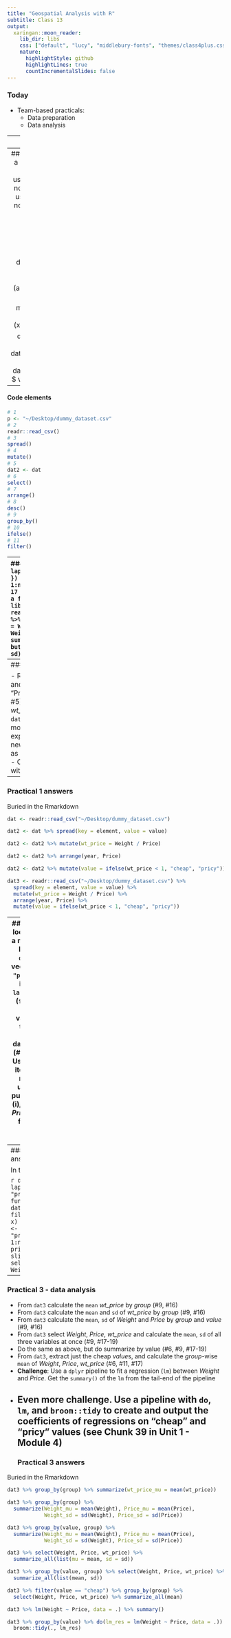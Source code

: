 ```yaml
---
title: "Geospatial Analysis with R"
subtitle: Class 13
output:
  xaringan::moon_reader:
    lib_dir: libs
    css: ["default", "lucy", "middlebury-fonts", "themes/class4plus.css"]
    nature:
      highlightStyle: github
      highlightLines: true
      countIncrementalSlides: false
---
```


### Today

- Team-based practicals:
  - Data preparation
  - Data analysis

---
### Tips

- Shortcuts: CTRL + Alt + i; CMD/ctrl + shift + enter; CMD/ctrl + alt + n
- Chunk settings:

    ````r
    `r ''````{r, eval=FALSE, message=FALSE, warning=FALSE, error=TRUE, echo=FALSE}
    # Your code in here
    ```
    ````

- Pay attention to style guide and syntax!!!
  - It will help minimize coding errors

---
### Syntax dos and don'ts
```r
a <- 1:10  # yes
a<-1:10  # no (you can't make this if you use crtl/CMD + -)
a <-1:10  # no (you can't make this if you use crtl/CMD + -)
a<- 1:10  # no (you can't make this if you use crtl/CMD + -)

lapply(1:10, function(x) {  # yes
  print(x)
})
lapply (1:10,function(x){  # no
print(x)  
})

dat %>% filter(a > 10) %>% mutate(a = a * 10)  # yes
dat%>%filter (a>10)%>%mutate (a=a*10)  # no

mean(x = c(NA, 1:10), na.rm = TRUE)  # yes
mean (x=c(NA,1:10),na.rm=T)  # no

dat <- data.frame(v1 = 1:10, v2 = 1:10)  # yes
dat<-data.frame(v1=1:10,v2=1:10)  # certainly no
dat$v1  # yes
dat $v1  # no
dat$ v1 # no
dat $ v1 # no
dat       $      v1  # hell no
```
    
---
#### Code elements
```r
# 1
p <- "~/Desktop/dummy_dataset.csv"
# 2
readr::read_csv()
# 3
spread()
# 4
mutate()
# 5
dat2 <- dat
# 6
select()
# 7
arrange()
# 8
desc()
# 9
group_by()
# 10
ifelse()
# 11
filter()
```

---
#### Code elements continued
```r
# 12
lapply(1:nrow(dat), function(x) {
  # code here
})
# 13 
nrow()
# 14
slice()
# 15 
for(i in 1:nrow(dat) {
  # code here
}
# 16
summarize()
# 17
summarize_all()
# 18 
list(); funs()  
# 19 - a full pipeline example
library(dplyr)
library(tidyr)
dat <- readr::read_csv("~/Desktop/dummy_dataset.csv") %>% 
  spread(element, value) %>% 
  mutate(wt_price = Weight / Price) %>% 
  select(group, Price, Weight, wt_price) %>% 
  group_by(group) %>% 
  # summarise_all(funs(mean, sd))  # this works but is deprecated
  summarise_all(list(mean, sd))
```

---
### Practical 1 - data preparation

- Read `dummy_dataset.csv` into `dat` (elements #1 and #2)
- Make a new tidy `tibble` `dat2`, which has "Price" and "Weight" in their own columns (#3, #5)
- Update `dat2` so that it has a new column *wt_price* from `weight / price` (#4, #5)
- Update `dat2` so that it is rearranged by *year* from oldest to most recent and by *Price* from cheapest to most expensive (#5, #7)
- Update `dat2` so that is has a new column *value*, which lists *wt_price* values <1 as "cheap" and values >1 as "pricy" (#4, #5, #10)
- Create `dat3`, redoing all the steps above, but within a single pipeline (#19)

---

### Practical 1 answers

Buried in the Rmarkdown

```r
dat <- readr::read_csv("~/Desktop/dummy_dataset.csv")

dat2 <- dat %>% spread(key = element, value = value)

dat2 <- dat2 %>% mutate(wt_price = Weight / Price)

dat2 <- dat2 %>% arrange(year, Price)

dat2 <- dat2 %>% mutate(value = ifelse(wt_price < 1, "cheap", "pricy"))

dat3 <- readr::read_csv("~/Desktop/dummy_dataset.csv") %>% 
  spread(key = element, value = value) %>% 
  mutate(wt_price = Weight / Price) %>% 
  arrange(year, Price) %>% 
  mutate(value = ifelse(wt_price < 1, "cheap", "pricy"))
```

---
### Practical 2 - looping
- Create a new 2-element list `datl` from `dat3`. Use the vector `c("cheap", "pricy")` as your iterator in an `lapply`, selecting (`filter`) on the new *value* variable within the `lapply` to subset the dataset by value (#5, #11, #12)
- Use a `for` loop to iterate over the rows of `dat3`, using `slice` to pull out each row (i), `select`ing just *Price* and *Weight* from the row. `print` it. (#6, #13-15)

---
### Practical 2 answers

In the Rmarkdown

```r
datl <- lapply(c("cheap", "pricy"), function(x) {
  dat2 %>% filter(value == x)
})
names(datl) <- c("cheap", "pricy")
for(i in 1:nrow(dat3)) print(dat3 %>% slice(i) %>% select(Price, Weight))
```

---
### Practical 3 - data analysis

- From `dat3` calculate the `mean` *wt_price* by *group* (#9, #16)
- From `dat3` calculate the `mean` and `sd` of *wt_price* by *group* (#9, #16)
- From `dat3` calculate the `mean`, `sd` of *Weight* and *Price* by *group* and *value* (#9, #16)
- From `dat3` select *Weight*, *Price*, *wt_price* and calculate the `mean`, `sd` of all three variables at once (#9, #17-19)
- Do the same as above, but do summarize by value (#6, #9, #17-19)
- From `dat3`, extract just the cheap *value*s, and calculate the *group*-wise `mean` of *Weight*, *Price*, *wt_price* (#6, #11, #17)
- **Challenge**: Use a `dplyr` pipeline to fit a regression (`lm`) between *Weight* and *Price*. Get the `summary()` of the `lm` from the tail-end of the pipeline
- **Even more challenge**. Use a pipeline with `do`, `lm`, and `broom::tidy` to create and output the coefficients of regressions on "cheap" and "pricy" values (see Chunk 39 in Unit 1 - Module 4)
---
### Practical 3 answers

Buried in the Rmarkdown

```r
dat3 %>% group_by(group) %>% summarize(wt_price_mu = mean(wt_price))

dat3 %>% group_by(group) %>% 
  summarize(Weight_mu = mean(Weight), Price_mu = mean(Price),
            Weight_sd = sd(Weight), Price_sd = sd(Price))

dat3 %>% group_by(value, group) %>% 
  summarize(Weight_mu = mean(Weight), Price_mu = mean(Price),
            Weight_sd = sd(Weight), Price_sd = sd(Price))

dat3 %>% select(Weight, Price, wt_price) %>% 
  summarize_all(list(mu = mean, sd = sd))

dat3 %>% group_by(value, group) %>% select(Weight, Price, wt_price) %>% 
  summarize_all(list(mean, sd))

dat3 %>% filter(value == "cheap") %>% group_by(group) %>% 
  select(Weight, Price, wt_price) %>% summarize_all(mean)

dat3 %>% lm(Weight ~ Price, data = .) %>% summary()

dat3 %>% group_by(value) %>% do(lm_res = lm(Weight ~ Price, data = .)) %>% 
  broom::tidy(., lm_res)
```

